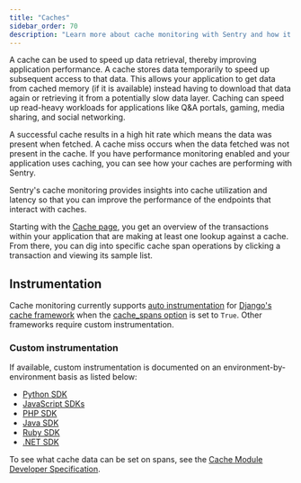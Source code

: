 ```yaml
---
title: "Caches"
sidebar_order: 70
description: "Learn more about cache monitoring with Sentry and how it can help improve your application's performance."
---
```


<Include name="feature-limited-on-team-retention.mdx" />

A cache can be used to speed up data retrieval, thereby improving application performance. A cache stores data temporarily to speed up subsequent access to that data. This allows your application to get data from cached memory (if it is available) instead having to download that data again or retrieving it from a potentially slow data layer. Caching can speed up read-heavy workloads for applications like Q&A portals, gaming, media sharing, and social networking.

A successful cache results in a high hit rate which means the data was present when fetched. A cache miss occurs when the data fetched was not present in the cache. If you have performance monitoring enabled and your application uses caching, you can see how your caches are performing with Sentry.

Sentry's cache monitoring provides insights into cache utilization and latency so that you can improve the performance of the endpoints that interact with caches.

Starting with the [Cache page](https://sentry.io/orgredirect/organizations/:orgslug/insights/caches/), you get an overview of the transactions within your application that are making at least one lookup against a cache. From there, you can dig into specific cache span operations by clicking a transaction and viewing its sample list.

<Arcade src="https://demo.arcade.software/ZXXfmVEBIjlwk83pUSfs?embed&show_copy_link=true" />

## Instrumentation

Cache monitoring currently supports [auto instrumentation](/platform-redirect/?next=%2Ftracing%2Finstrumentation%2Fautomatic-instrumentation) for [Django's cache framework](https://docs.djangoproject.com/en/5.0/topics/cache/) when the [cache_spans option](https://docs.sentry.io/platforms/python/integrations/django/#options) is set to `True`. Other frameworks require custom instrumentation.

### Custom instrumentation

If available, custom instrumentation is documented on an environment-by-environment basis as listed below:

- [Python SDK](/platforms/python/tracing/instrumentation/custom-instrumentation/caches-module/)
- [JavaScript SDKs](/platforms/javascript/guides/node/tracing/instrumentation/custom-instrumentation/caches-module/)
- [PHP SDK](/platforms/php/tracing/instrumentation/caches-module/)
- [Java SDK](/platforms/java/tracing/instrumentation/custom-instrumentation/caches-module/)
- [Ruby SDK](/platforms/ruby/tracing/instrumentation/custom-instrumentation/caches-module/)
- [.NET SDK](/platforms/dotnet/tracing/instrumentation/custom-instrumentation/caches-module/)

To see what cache data can be set on spans, see the [Cache Module Developer Specification](https://develop.sentry.dev/sdk/performance/modules/caches/).
